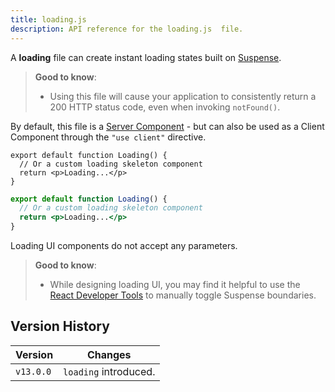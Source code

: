 ```yaml
---
title: loading.js
description: API reference for the loading.js  file.
---
```


A **loading** file can create instant loading states built on [Suspense](/docs/app/building-your-application/routing/loading-ui-and-streaming).

> **Good to know**:
> - Using this file will cause your application to consistently return a 200 HTTP status code, even when invoking `notFound()`.

By default, this file is a [Server Component](/docs/app/building-your-application/rendering/server-components) - but can also be used as a Client Component through the `"use client"` directive.

```tsx filename="app/feed/loading.tsx" switcher
export default function Loading() {
  // Or a custom loading skeleton component
  return <p>Loading...</p>
}
```

```jsx filename="app/feed/loading.js" switcher
export default function Loading() {
  // Or a custom loading skeleton component
  return <p>Loading...</p>
}
```

Loading UI components do not accept any parameters.

> **Good to know**:
>
> - While designing loading UI, you may find it helpful to use the [React Developer Tools](https://react.dev/learn/react-developer-tools) to manually toggle Suspense boundaries.

## Version History

| Version   | Changes               |
| --------- | --------------------- |
| `v13.0.0` | `loading` introduced. |
